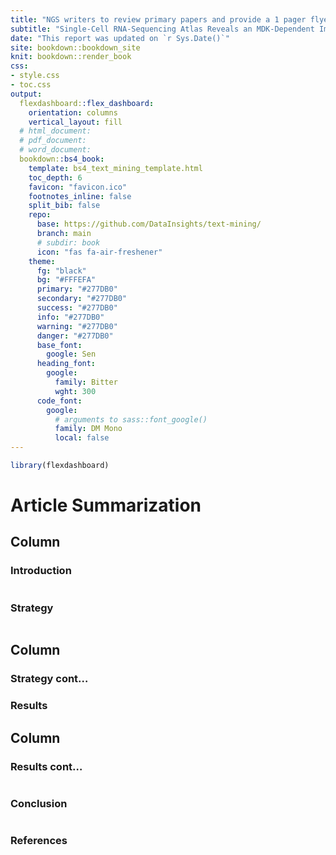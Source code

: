 ```yaml
---
title: "NGS writers to review primary papers and provide a 1 pager flyer / review of the paper."
subtitle: "Single-Cell RNA-Sequencing Atlas Reveals an MDK-Dependent Immunosuppressive Environment in ErbB Pathway-Mutated Gallbladder Cancer"
date: "This report was updated on `r Sys.Date()`"
site: bookdown::bookdown_site
knit: bookdown::render_book
css:
- style.css
- toc.css
output: 
  flexdashboard::flex_dashboard:
    orientation: columns
    vertical_layout: fill
  # html_document:
  # pdf_document:
  # word_document:
  bookdown::bs4_book:
    template: bs4_text_mining_template.html
    toc_depth: 6
    favicon: "favicon.ico"
    footnotes_inline: false
    split_bib: false
    repo:
      base: https://github.com/DataInsights/text-mining/
      branch: main
      # subdir: book
      icon: "fas fa-air-freshener"
    theme:
      fg: "black"
      bg: "#FFFEFA"
      primary: "#277DB0"
      secondary: "#277DB0"
      success: "#277DB0"
      info: "#277DB0"
      warning: "#277DB0"
      danger: "#277DB0"
      base_font:
        google: Sen
      heading_font:
        google:
          family: Bitter
          wght: 300
      code_font:
        google:
          # arguments to sass::font_google()
          family: DM Mono
          local: false
---
```


```r
library(flexdashboard)

```

# Article Summarization


Column {data-width=350}
-----------------------------------------------------------------------

### Introduction

```r

```

### Strategy

```r

```


Column {data-width=350}
-----------------------------------------------------------------------
### Strategy cont...


### Results


Column {data-width=350}
-----------------------------------------------------------------------

### Results cont...

```r

```


### Conclusion

```r

```

### References

```r

```

